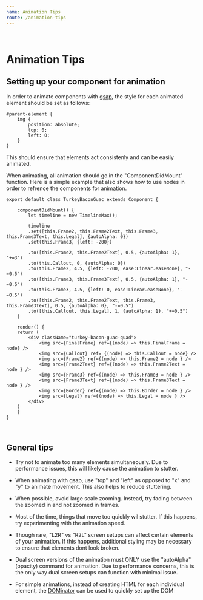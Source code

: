 ```yaml
---
name: Animation Tips
route: /animation-tips
---
```


<br />

# Animation Tips

## Setting up your component for animation

In order to animate components with [gsap](https://greensock.com/docs/), the style for each animated element should be set as follows:
```
#parent-element {
    img {
        position: absolute;
        top: 0;
        left: 0;
    }
}

```
This should ensure that elements act consistenly  and can be easily animated.

When animating, all animation should go in the "ComponentDidMount" function. Here is a simple example that also shows how to use nodes in order to refrence the components for animation.

```
export default class TurkeyBaconGuac extends Component {

    componentDidMount() {
        let timeline = new TimelineMax();

        timeline
        .set([this.Frame2, this.Frame2Text, this.Frame3, this.Frame3Text, this.Legal], {autoAlpha: 0})
        .set(this.Frame3, {left: -200})

        .to([this.Frame2, this.Frame2Text], 0.5, {autoAlpha: 1}, "+=3")
        .to(this.Callout, 0, {autoAlpha: 0})
        .to(this.Frame2, 4.5, {left: -200, ease:Linear.easeNone}, "-=0.5")
        .to([this.Frame3, this.Frame3Text], 0.5, {autoAlpha: 1}, "-=0.5")
        .to(this.Frame3, 4.5, {left: 0, ease:Linear.easeNone}, "-=0.5")
        .to([this.Frame2, this.Frame2Text, this.Frame3, this.Frame3Text], 0.5, {autoAlpha: 0}, "-=0.5")
        .to([this.Callout, this.Legal], 1, {autoAlpha: 1}, "+=0.5")
    }

    render() {
    return (
        <div className="turkey-bacon-guac-quad">
            <img src={FinalFrame} ref={(node) => this.FinalFrame = node} />
            <img src={Callout} ref= {(node) => this.Callout = node} />
            <img src={Frame2} ref={(node) => this.Frame2 = node } />
            <img src={Frame2Text} ref={(node) => this.Frame2Text = node } />
            <img src={Frame3} ref={(node) => this.Frame3 = node } />
            <img src={Frame3Text} ref={(node) => this.Frame3Text = node } />
            <img src={Border} ref={(node) => this.Border = node } />
            <img src={Legal} ref={(node) => this.Legal = node } />
        </div>
    )
    }
}
```

<br />

## General tips

* Try not to animate too many elements simultaneously. Due to performance issues, this will likely cause the animation to stutter.

* When animating with gsap, use "top" and "left" as opposed to "x" and "y" to animate movement. This also helps to reduce stuttering.

* When possible, avoid large scale zooming. Instead, try fading between the zoomed in and not zoomed in frames.

* Most of the time, things that move too quickly wil stutter. If this happens, try experimenting with the animation speed.

* Though rare, "L2R" vs "R2L" screen setups can affect certain elements of your animation. If this happens, additional styling may be necessary to ensure that elements dont look broken.

* Dual screen versions of the animation must ONLY use the "autoAlpha" (opacity) command for animation. Due to performance concerns, this is the only way dual screen setups can function with minimal issue.

* For simple animations, instead of creating HTML for each individual element, the [DOMinator](/components/common/DOMinator) can be used to quickly set up the DOM
